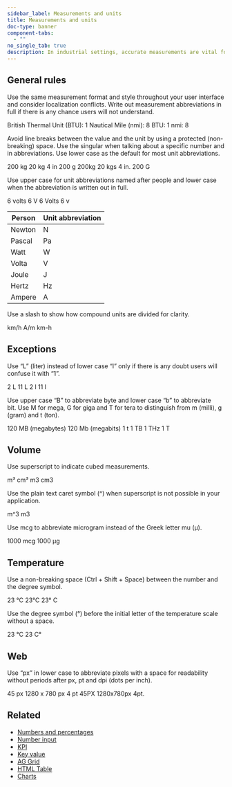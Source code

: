 ```yaml
---
sidebar_label: Measurements and units
title: Measurements and units
doc-type: banner
component-tabs:
  - ""
no_single_tab: true
description: In industrial settings, accurate measurements are vital for ensuring process efficiency, safety and product quality. These measurements range from basic dimensions, like length, width, and height, to complex parameters such as temperature, pressure, and flow rate. Proper unit writing is essential to help users interpret data correctly and make informed decisions.
---
```



## General rules

Use the same measurement format and style throughout your user interface and consider localization conflicts. Write out measurement abbreviations in full if there is any chance users will not understand.

<DoAndDont>
	<DoAndDont.Do>
		<DoAndDont.Item>British Thermal Unit (BTU): 1</DoAndDont.Item>
		<DoAndDont.Item>Nautical Mile (nmi): 8</DoAndDont.Item>
	</DoAndDont.Do>
	<DoAndDont.Dont>
		<DoAndDont.Item>BTU: 1</DoAndDont.Item>
		<DoAndDont.Item>nmi: 8</DoAndDont.Item>
	</DoAndDont.Dont>
</DoAndDont>

Avoid line breaks between the value and the unit by using a protected (non-breaking) space. Use the singular when talking about a specific number and in abbreviations. Use lower case as the default for most unit abbreviations.  

<DoAndDont>
	<DoAndDont.Do>
		<DoAndDont.Item>200 kg</DoAndDont.Item>
		<DoAndDont.Item>20 kg</DoAndDont.Item>
		<DoAndDont.Item>4 in</DoAndDont.Item>
		<DoAndDont.Item>200 g</DoAndDont.Item>
	</DoAndDont.Do>
	<DoAndDont.Dont>
		<DoAndDont.Item>200kg</DoAndDont.Item>
		<DoAndDont.Item>20 kgs</DoAndDont.Item>
		<DoAndDont.Item>4 in.</DoAndDont.Item>
		<DoAndDont.Item>200 G</DoAndDont.Item>
	</DoAndDont.Dont>
</DoAndDont>

Use upper case for unit abbreviations named after people and lower case when the abbreviation is written out in full. 

<DoAndDont>
	<DoAndDont.Do>
		<DoAndDont.Item>6 volts</DoAndDont.Item>
		<DoAndDont.Item>6 V</DoAndDont.Item>
	</DoAndDont.Do>
	<DoAndDont.Dont>
		<DoAndDont.Item>6 Volts</DoAndDont.Item>
		<DoAndDont.Item>6 v</DoAndDont.Item>
	</DoAndDont.Dont>
</DoAndDont>

| Person | Unit abbreviation |
| ------ | ----------------- |
| Newton | N                 |
| Pascal | Pa                |
| Watt   | W                 |
| Volta  | V                 |
| Joule  | J                 |
| Hertz  | Hz                |
| Ampere | A                 |

Use a slash to show how compound units are divided for clarity.

<DoAndDont>
	<DoAndDont.Do>
		<DoAndDont.Item>km/h</DoAndDont.Item>
		<DoAndDont.Item>A/m</DoAndDont.Item>
	</DoAndDont.Do>
	<DoAndDont.Dont>
		<DoAndDont.Item>km-h</DoAndDont.Item>
	</DoAndDont.Dont>
</DoAndDont>

## Exceptions

Use “L” (liter) instead of lower case “l” only if there is any doubt users will confuse it with “1”. 

<DoAndDont>
	<DoAndDont.Do>
		<DoAndDont.Item>2 L</DoAndDont.Item>
		<DoAndDont.Item>11 L</DoAndDont.Item>
		<DoAndDont.Item>2 l</DoAndDont.Item>
	</DoAndDont.Do>
	<DoAndDont.Dont>
		<DoAndDont.Item>11 l</DoAndDont.Item>
	</DoAndDont.Dont>
</DoAndDont>

Use upper case “B” to abbreviate byte and lower case “b” to abbreviate bit. Use M for mega, G for giga and T for tera to distinguish from m (milli), g (gram) and t (ton).

<DoAndDont>
	<DoAndDont.Do>
		<DoAndDont.Item>120 MB (megabytes)</DoAndDont.Item>
		<DoAndDont.Item>120 Mb (megabits)</DoAndDont.Item>
		<DoAndDont.Item>1 t</DoAndDont.Item>
		<DoAndDont.Item>1 TB</DoAndDont.Item>
		<DoAndDont.Item>1 THz</DoAndDont.Item>
	</DoAndDont.Do>
	<DoAndDont.Dont>
		<DoAndDont.Item>1 T</DoAndDont.Item>
	</DoAndDont.Dont>
</DoAndDont>

## Volume

Use superscript to indicate cubed measurements.

<DoAndDont>
	<DoAndDont.Do>
		<DoAndDont.Item>m³</DoAndDont.Item>
		<DoAndDont.Item>cm³</DoAndDont.Item>
	</DoAndDont.Do>
	<DoAndDont.Dont>
		<DoAndDont.Item>m3</DoAndDont.Item>
		<DoAndDont.Item>cm3</DoAndDont.Item>
	</DoAndDont.Dont>
</DoAndDont>

Use the plain text caret symbol (^) when superscript is not possible in your application.

<DoAndDont>
	<DoAndDont.Do>
		<DoAndDont.Item>m^3</DoAndDont.Item>
	</DoAndDont.Do>
	<DoAndDont.Dont>
		<DoAndDont.Item>m3</DoAndDont.Item>
	</DoAndDont.Dont>
</DoAndDont>

Use mcg to abbreviate microgram instead of the Greek letter mu (μ).

<DoAndDont>
	<DoAndDont.Do>
		<DoAndDont.Item>1000 mcg</DoAndDont.Item>
	</DoAndDont.Do>
	<DoAndDont.Dont>
		<DoAndDont.Item>1000 μg</DoAndDont.Item>
	</DoAndDont.Dont>
</DoAndDont>

## Temperature

Use a non-breaking space (Ctrl + Shift + Space) between the number and the degree symbol.

<DoAndDont>
	<DoAndDont.Do>
		<DoAndDont.Item>23 °C</DoAndDont.Item>
	</DoAndDont.Do>
	<DoAndDont.Dont>
		<DoAndDont.Item>23°C</DoAndDont.Item>
		<DoAndDont.Item>23° C</DoAndDont.Item>
	</DoAndDont.Dont>
</DoAndDont>

Use the degree symbol (°) before the initial letter of the temperature scale without a space.

<DoAndDont>
	<DoAndDont.Do>
		<DoAndDont.Item>23 °C</DoAndDont.Item>
	</DoAndDont.Do>
	<DoAndDont.Dont>
		<DoAndDont.Item>23 C°</DoAndDont.Item>
	</DoAndDont.Dont>
</DoAndDont>

## Web

Use “px” in lower case to abbreviate pixels with a space for readability without periods after px, pt and dpi (dots per inch).  

<DoAndDont>
	<DoAndDont.Do>
		<DoAndDont.Item>45 px</DoAndDont.Item>
		<DoAndDont.Item>1280 x 780 px</DoAndDont.Item>
		<DoAndDont.Item>4 pt</DoAndDont.Item>
	</DoAndDont.Do>
	<DoAndDont.Dont>
		<DoAndDont.Item>45PX</DoAndDont.Item>
		<DoAndDont.Item>1280x780px</DoAndDont.Item>
		<DoAndDont.Item>4pt.</DoAndDont.Item>
	</DoAndDont.Dont>
</DoAndDont>

## Related

- [Numbers and percentages](numbers.mdx)
- [Number input](../../../components/input-number/index.mdx)
- [KPI](../../../components/kpi/index.mdx)
- [Key value](../../../components/key-value/index.mdx)
- [AG Grid](../../../components/grid/index.mdx)
- [HTML Table](../../../components/html-grid/index.mdx)
- [Charts](../../../components/charts-overview/index.mdx)